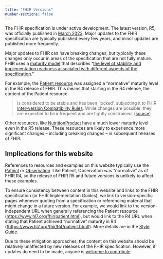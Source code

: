 ```yaml
---
title: "FHIR Versions"
number-sections: false
---
```


The FHIR specification is under active development. The latest version, R5, was officially published in [March 2023](http://hl7.org/fhir/directory.html). Major updates to the FHIR specification are typically published every few years, and minor updates are published more frequently.

Major updates to FHIR can have breaking changes, but typically these changes only occur in areas of the specification that are not fully mature. FHIR uses a [maturity model](https://confluence.hl7.org/display/FHIR/FHIR+Maturity+Model) that describes "[the level of stability and implementation readiness associated with different aspects of the specification](https://www.hl7.org/fhir/R5/versions.html#std-process)."

For example, the [Patient resource](https://www.hl7.org/fhir/R4/patient.html) was assigned a "normative" maturity level in the R4 release of FHIR. This means that starting in the R4 release, the content of the Patient resource

>  is considered to be stable and has been 'locked', subjecting it to FHIR [Inter-version Compatibility Rules](https://www.hl7.org/fhir/versions.html#change). While changes are possible, they are expected to be infrequent and are tightly constrained. ([source](https://www.hl7.org/fhir/R5/versions.html#std-process))

Other resources, like [NutritionProduct](https://www.hl7.org/fhir/R5/nutritionproduct.html) have a much lower maturity level even in the R5 release. These resources are likely to experience more significant changes -- including breaking changes -- in subsequent releases of FHIR.

## Implications for this website

References to resources and examples on this website typically use the [Patient](https://www.hl7.org/fhir/patient.html) or [Observation](https://www.hl7.org/fhir/observation.html). Like Patient, Observation was "normative" as of FHIR R4, so the release of FHIR R5 and future versions is unlikely to affect these examples.

To ensure consistency between content in this website and links to the FHIR specification (or FHIR Implementation Guides), we link to version-specific pages whenever quoting from a specification or referencing material that might change in a future version. For example, we would link to the version-independent URL when generally referencing the Patient resource (<https://www.hl7.org/fhir/patient.html>), but would link to the R4 URL when stating that Patient achieved "normative" maturity in R4 ((<https://www.hl7.org/fhir/R4/patient.html>)). More details are in the [Style Guide](style-guide.qmd#referencing-fhir-artifacts).

Due to these mitigation approaches, the content on this website should be relatively unaffected by new releases of the FHIR specification. However, if updates do need to be made, anyone is [welcome to contribute](contribute.qmd).